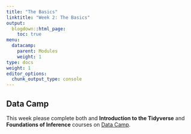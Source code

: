```yaml
---
title: "The Basics"
linktitle: "Week 2: The Basics"
output:
  blogdown::html_page:
    toc: true
menu:
  datacamp:
    parent: Modules
    weight: 1
type: docs
weight: 1
editor_options: 
  chunk_output_type: console
---
```


## Data Camp
This week please complete both and **Introduction to the Tidyverse** and **Foundations of Inference** courses on [Data Camp](https://www.datacamp.com/){target="_blank"}. 


